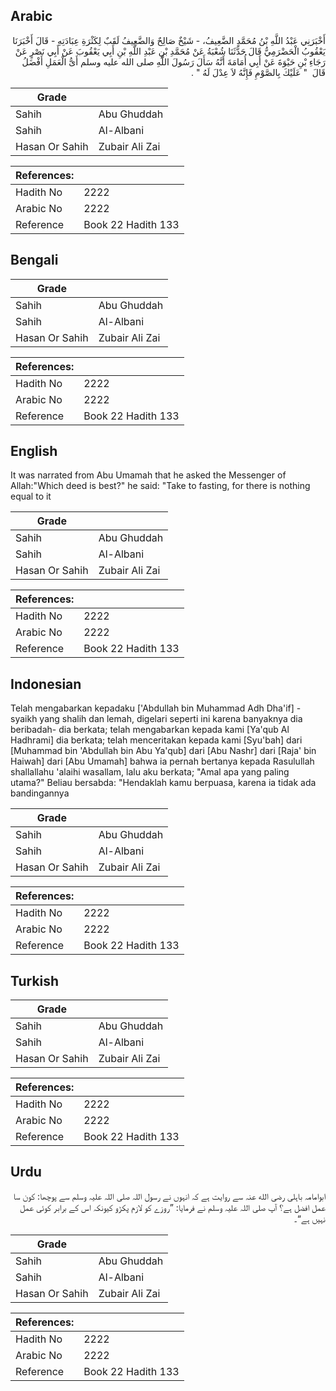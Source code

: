 ## Arabic


<div dir="rtl" lang="ar" style={{fontSize:'larger',backgroundColor:'#f8f9fa',padding:20}}>
أَخْبَرَنِي عَبْدُ اللَّهِ بْنُ مُحَمَّدٍ الضَّعِيفُ، - شَيْخٌ صَالِحٌ وَالضَّعِيفُ لَقَبٌ لِكَثْرَةِ عِبَادَتِهِ - قَالَ أَخْبَرَنَا يَعْقُوبُ الْحَضْرَمِيُّ قَالَ حَدَّثَنَا شُعْبَةُ عَنْ مُحَمَّدِ بْنِ عَبْدِ اللَّهِ بْنِ أَبِي يَعْقُوبَ عَنْ أَبِي نَصْرٍ عَنْ رَجَاءِ بْنِ حَيْوَةَ عَنْ أَبِي أُمَامَةَ أَنَّهُ سَأَلَ رَسُولَ اللَّهِ صلى الله عليه وسلم أَىُّ الْعَمَلِ أَفْضَلُ قَالَ ‏ "‏ عَلَيْكَ بِالصَّوْمِ فَإِنَّهُ لاَ عِدْلَ لَهُ ‏"‏ ‏.‏
</div>
<div style={{backgroundColor:'#f8f9fa',padding:20, marginBottom: 10}}><table> <thead> <tr> <th>Grade</th> <th></th> </tr> </thead> <tbody> <tr><td>Sahih</td><td>Abu Ghuddah</td></tr><tr><td>Sahih</td><td>Al-Albani</td></tr><tr><td>Hasan Or Sahih</td><td>Zubair Ali Zai</td></tr></tbody></table><table> <thead> <tr> <th>References:</th> <th></th> </tr> </thead> <tbody><tr><td>Hadith No</td><td>2222</td></tr><tr><td>Arabic No</td><td>2222</td></tr><tr><td>Reference</td><td>Book 22 Hadith 133</td></tr></tbody></table></div>

## Bengali


<div dir="ltr" lang="bn" style={{fontSize:'larger',backgroundColor:'#f8f9fa',padding:20}}>

</div>
<div style={{backgroundColor:'#f8f9fa',padding:20, marginBottom: 10}}><table> <thead> <tr> <th>Grade</th> <th></th> </tr> </thead> <tbody> <tr><td>Sahih</td><td>Abu Ghuddah</td></tr><tr><td>Sahih</td><td>Al-Albani</td></tr><tr><td>Hasan Or Sahih</td><td>Zubair Ali Zai</td></tr></tbody></table><table> <thead> <tr> <th>References:</th> <th></th> </tr> </thead> <tbody><tr><td>Hadith No</td><td>2222</td></tr><tr><td>Arabic No</td><td>2222</td></tr><tr><td>Reference</td><td>Book 22 Hadith 133</td></tr></tbody></table></div>

## English


<div dir="ltr" lang="en" style={{fontSize:'larger',backgroundColor:'#f8f9fa',padding:20}}>
It was narrated from Abu Umamah that he asked the Messenger of Allah:"Which deed is best?" he said: "Take to fasting, for there is nothing equal to it
</div>
<div style={{backgroundColor:'#f8f9fa',padding:20, marginBottom: 10}}><table> <thead> <tr> <th>Grade</th> <th></th> </tr> </thead> <tbody> <tr><td>Sahih</td><td>Abu Ghuddah</td></tr><tr><td>Sahih</td><td>Al-Albani</td></tr><tr><td>Hasan Or Sahih</td><td>Zubair Ali Zai</td></tr></tbody></table><table> <thead> <tr> <th>References:</th> <th></th> </tr> </thead> <tbody><tr><td>Hadith No</td><td>2222</td></tr><tr><td>Arabic No</td><td>2222</td></tr><tr><td>Reference</td><td>Book 22 Hadith 133</td></tr></tbody></table></div>

## Indonesian


<div dir="ltr" lang="id" style={{fontSize:'larger',backgroundColor:'#f8f9fa',padding:20}}>
Telah mengabarkan kepadaku ['Abdullah bin Muhammad Adh Dha'if] -syaikh yang shalih dan lemah, digelari seperti ini karena banyaknya dia beribadah- dia berkata; telah mengabarkan kepada kami [Ya'qub Al Hadhrami] dia berkata; telah menceritakan kepada kami [Syu'bah] dari [Muhammad bin 'Abdullah bin Abu Ya'qub] dari [Abu Nashr] dari [Raja' bin Haiwah] dari [Abu Umamah] bahwa ia pernah bertanya kepada Rasulullah shallallahu 'alaihi wasallam, lalu aku berkata; "Amal apa yang paling utama?" Beliau bersabda: "Hendaklah kamu berpuasa, karena ia tidak ada bandingannya
</div>
<div style={{backgroundColor:'#f8f9fa',padding:20, marginBottom: 10}}><table> <thead> <tr> <th>Grade</th> <th></th> </tr> </thead> <tbody> <tr><td>Sahih</td><td>Abu Ghuddah</td></tr><tr><td>Sahih</td><td>Al-Albani</td></tr><tr><td>Hasan Or Sahih</td><td>Zubair Ali Zai</td></tr></tbody></table><table> <thead> <tr> <th>References:</th> <th></th> </tr> </thead> <tbody><tr><td>Hadith No</td><td>2222</td></tr><tr><td>Arabic No</td><td>2222</td></tr><tr><td>Reference</td><td>Book 22 Hadith 133</td></tr></tbody></table></div>

## Turkish


<div dir="ltr" lang="tr" style={{fontSize:'larger',backgroundColor:'#f8f9fa',padding:20}}>

</div>
<div style={{backgroundColor:'#f8f9fa',padding:20, marginBottom: 10}}><table> <thead> <tr> <th>Grade</th> <th></th> </tr> </thead> <tbody> <tr><td>Sahih</td><td>Abu Ghuddah</td></tr><tr><td>Sahih</td><td>Al-Albani</td></tr><tr><td>Hasan Or Sahih</td><td>Zubair Ali Zai</td></tr></tbody></table><table> <thead> <tr> <th>References:</th> <th></th> </tr> </thead> <tbody><tr><td>Hadith No</td><td>2222</td></tr><tr><td>Arabic No</td><td>2222</td></tr><tr><td>Reference</td><td>Book 22 Hadith 133</td></tr></tbody></table></div>

## Urdu


<div dir="rtl" lang="ur" style={{fontSize:'larger',backgroundColor:'#f8f9fa',padding:20}}>
ابوامامہ باہلی رضی الله عنہ سے روایت ہے کہ انہوں نے رسول اللہ صلی اللہ علیہ وسلم سے پوچھا: کون سا عمل افضل ہے؟ آپ صلی اللہ علیہ وسلم نے فرمایا: ”روزے کو لازم پکڑو کیونکہ اس کے برابر کوئی عمل نہیں ہے“۔
</div>
<div style={{backgroundColor:'#f8f9fa',padding:20, marginBottom: 10}}><table> <thead> <tr> <th>Grade</th> <th></th> </tr> </thead> <tbody> <tr><td>Sahih</td><td>Abu Ghuddah</td></tr><tr><td>Sahih</td><td>Al-Albani</td></tr><tr><td>Hasan Or Sahih</td><td>Zubair Ali Zai</td></tr></tbody></table><table> <thead> <tr> <th>References:</th> <th></th> </tr> </thead> <tbody><tr><td>Hadith No</td><td>2222</td></tr><tr><td>Arabic No</td><td>2222</td></tr><tr><td>Reference</td><td>Book 22 Hadith 133</td></tr></tbody></table></div>